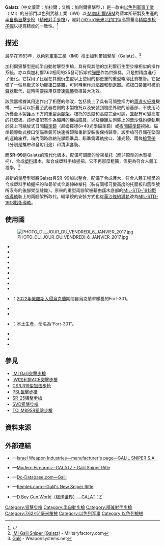 {{noteTA
|G1=軍事
|G2=長度單位
|G3=Firearms
}}
{{Infobox Weapon
|name= 加利爾狙擊型／Galatz狙擊步槍<br />{{Lang|en|Galil Sniper}}／{{Lang|en|Galatz}}
|image= [[File:Galil-Sniper-Galatz-002.jpg|300px]][[File:Galil-Sniper-Galatz-r001.jpg|300px]]
|image_size= 
|caption= 加利爾狙擊型／Galatz狙擊步槍
|origin= {{flagcountry|Israel}}
|type= <div class="NavFrame collapsed" style="color: black; background-color: #FFFFFF; margin: 0 auto; padding: 0 10px; text-align: left;"><div class="NavHead" style="background-color: #FFFFFF; margin: 0 auto; padding: 0 10px; font-weight:normal;"></div><div class="NavContent" style="background-color: #FFFFFF; margin: 0 auto; padding: 0 10px;">
* [[半自動步枪|半自動步枪]] 
* [[狙擊步枪|狙擊步枪]]
* [[精確射手步槍|精確射手步槍]]
</div>
</div>
<!-- Type selection -->
|is_ranged= yes
|is_bladed= 
|is_explosive= 
|is_artillery= 
|is_vehicle= 
|is_missile= 
|is_UK= 
<!-- Service history -->
|service= 1974—1997年（以色列）
|used_by= [[以色列步兵旅|以色列步兵旅]]
|wars= [[2022年俄羅斯入侵烏克蘭|2022年俄羅斯入侵烏克蘭]]
<!-- Production history -->
|designer= <div class="NavFrame collapsed" style="color: black; background-color: #FFFFFF; margin: 0 auto; padding: 0 10px; text-align: left;"><div class="NavHead" style="background-color: #FFFFFF; margin: 0 auto; padding: 0 10px; font-weight:normal;">[[以色列軍事工業|以色列軍事工業]]（IMI）</div><div class="NavContent" style="background-color: #FFFFFF; margin: 0 auto; padding: 0 10px;">
* [[以色列·加利爾|以色列·加利爾]]
* [[雅各布·利奧爾|雅各布·利奧爾]] 
</div>
</div>
|design_date= 1974年
|manufacturer= [[以色列軍事工業|以色列軍事工業]]（IMI）
|unit_cost= 
|production_date= 1974年—
|number= 
|variants= <div class="NavFrame collapsed" style="color: black; background-color: #FFFFFF; margin: 0 auto; padding: 0 10px; text-align: left;"><div class="NavHead" style="background-color: #FFFFFF; margin: 0 auto; padding: 0 10px; font-weight:normal;"></div><div class="NavContent" style="background-color: #FFFFFF; margin: 0 auto; padding: 0 10px;">
* SR-99
* Hadar II
</div>
</div>
<!-- General specifications -->
|spec_label= 
|weight= <div class="NavFrame collapsed" style="color: black; background-color: #FFFFFF; margin: 0 auto; padding: 0 10px; text-align: left;"><div class="NavHead" style="background-color: #FFFFFF; margin: 0 auto; padding: 0 10px; font-weight:normal;"></div><div class="NavContent" style="background-color: #FFFFFF; margin: 0 auto; padding: 0 10px;">
* 舊型號：6.4[[千克|千克]]（14[[磅|磅]]）
* 新型號（空槍）：5.7公斤（12,57磅）
* 新型號（全重）：8公斤（17,64磅）
</div>
</div>
|length= <div class="NavFrame collapsed" style="color: black; background-color: #FFFFFF; margin: 0 auto; padding: 0 10px; text-align: left;"><div class="NavHead" style="background-color: #FFFFFF; margin: 0 auto; padding: 0 10px; font-weight:normal;"></div><div class="NavContent" style="background-color: #FFFFFF; margin: 0 auto; padding: 0 10px;">
* 舊型號：
** 槍托摺疊：845[[毫米|毫米]]（33.27[[英寸|英寸]]）
** 槍托伸出：1,112毫米（43.78英吋）
* 新型號：
** 槍托摺疊：840毫米（33.07英吋）
** 槍托伸出：1,110毫米（43.7英吋）
</div>
</div>
|part_length= <div class="NavFrame collapsed" style="color: black; background-color: #FFFFFF; margin: 0 auto; padding: 0 10px; text-align: left;"><div class="NavHead" style="background-color: #FFFFFF; margin: 0 auto; padding: 0 10px; font-weight:normal;"></div><div class="NavContent" style="background-color: #FFFFFF; margin: 0 auto; padding: 0 10px;">
* 舊型號：508毫米（20英吋）
* 新型號：584毫米（22.99英吋）
</div>
</div>
|width= 
|height= 
|diameter= 
|crew= 
<!-- Ranged weapon specifications --> 
|cartridge= [[7.62×51mm_NATO|7.62×51毫米北約口徑]]
|caliber= 7.62毫米（.308英吋）
|barrels= 1根，重型，{{Link-en|比賽等級|Match grade}}，標準[[膛線|膛線]]纏距為1：12（舊型號）／9.5（新型號），膛線4條，右旋，[[槍口|槍口]]裝有鳥籠式[[消焰器|消焰器]]／[[炮口制動器|制退器]]，可改為裝上[[抑制器|消聲器]]
|action= <div class="NavFrame collapsed" style="color: black; background-color: #FFFFFF; margin: 0 auto; padding: 0 10px; text-align: left;"><div class="NavHead" style="background-color: #FFFFFF; margin: 0 auto; padding: 0 10px; font-weight:normal;"></div><div class="NavContent" style="background-color: #FFFFFF; margin: 0 auto; padding: 0 10px;">
* [[氣動式_(槍械)#長行程活塞傳動|長行程活塞氣動式]]
* [[轉拴式槍栓|轉拴式槍栓]]
* {{Link-en|閉鎖式槍機|Closed bolt}}
</div>
</div>
|mode= {{Link-en|半自動槍械|Semi-automatic firearm|半自動}}
|rate= 
|velocity= <div class="NavFrame collapsed" style="color: black; background-color: #FFFFFF; margin: 0 auto; padding: 0 10px; text-align: left;"><div class="NavHead" style="background-color: #FFFFFF; margin: 0 auto; padding: 0 10px; font-weight:normal;"></div><div class="NavContent" style="background-color: #FFFFFF; margin: 0 auto; padding: 0 10px;">
* 舊型號：815—950[[米每秒|米／秒]]（2,673.9—3,116.8[[英尺每秒|英尺／秒]]）
* 新型號：800米／秒（2,624.67英尺／秒）
</div>
</div>
|energy= 
|range= <div class="NavFrame collapsed" style="color: black; background-color: #FFFFFF; margin: 0 auto; padding: 0 10px; text-align: left;"><div class="NavHead" style="background-color: #FFFFFF; margin: 0 auto; padding: 0 10px; font-weight:normal;"></div><div class="NavContent" style="background-color: #FFFFFF; margin: 0 auto; padding: 0 10px;">
* 光學瞄準鏡：800[[公尺_(單位)|公尺]]（874.89[[码|码]]，2,624.67[[英尺|英尺]]）
* 機械瞄具的視線調整範圍內：300—500公尺（328.08—546.81碼，984.25—1,640.42英尺）
* 夜間戰鬥型機械瞄具：100公尺（109.36碼，328.08英尺）
</div>
</div>
|max_range= 1,000公尺（1,093.61碼，3,280.84英尺，0.62[[英里|英里]]）
|feed= 10、25發[[IMI_Galil突擊步槍|加利爾7.62]]可拆卸式[[彈匣|彈匣]]
|sights= <div class="NavFrame collapsed" style="color: black; background-color: #FFFFFF; margin: 0 auto; padding: 0 10px; text-align: left;"><div class="NavHead" style="background-color: #FFFFFF; margin: 0 auto; padding: 0 10px; font-weight:normal;"></div><div class="NavContent" style="background-color: #FFFFFF; margin: 0 auto; padding: 0 10px;">
* [[機械瞄具|機械瞄具]]：
** 覘孔式[[照門|照門]]及[[照準器|準星]]（可上翻式摺疊及調節）
** [[氚|氚]]氣夜間戰鬥缺口式[[照門|照門]]及[[照準器|準星]]（可摺疊）
* [[機匣|機匣]] 左側裝上的[[華沙條約導軌|華沙條約導軌]]裝上快拆式[[瞄準鏡|瞄準鏡]]
** 尼姆羅德El-Op 6×40光學瞄準鏡
* 新型號：[[機匣|機匣]]頂部的[[皮卡汀尼導軌|MIL-STD-1913戰術導軌]]上安裝日間／夜間光學瞄準鏡、[[紅點鏡|紅點鏡／反射式瞄準鏡]]、[[全像武器照準器|全息瞄準鏡]]、[[夜視鏡|夜視鏡]]和／或[[熱成像儀|熱成像儀]]（可拆卸）
</div>
</div>
<!-- 火炮規格 -->
|breech= 
|recoil= 
|carriage= 
|elevation= 
|traverse= 
<!-- 刃器規格 --> 
|blade_type= 
|hilt_type= 
|sheath_type= 
|head_type= 
|haft_type= 
<!-- 爆炸物內填炸藥規格 --> 
|filling= 
|filling_weight= 
|detonation= 
|yield= 
<!-- 車輛/飛彈 規格 -->
|armour= 
|primary_armament= 
|secondary_arament= 
|engine= 
|engine_power= 
|transmission= 
|payload_capacity= 
|fuel_capacity= 
|pw_ratio= 
|suspension= 
|clearance= 
|vehicle_range= 
|speed= 
|guidance= 
|steering= 
<!-- Missiles only -->
|wingspan= 
|propellant= 
|ceiling= 
|altitude= 
|depth= 
|boost= 
|accuracy= 
|launch_platform= 
|transport= 
}}

'''Galatz'''（中文讀音：加拉爾；又稱：加利爾狙擊型，{{Lang-en|Galil Sniper}}）是一款由[[以色列軍事工業|以色列軍事工業]]（IMI）的分部門以色列武器工業（IWI）以[[IMI_Galil突擊步槍|IMI加利爾ARM]]為藍本所研製及生產的[[半自動步枪|半自動]][[狙擊步枪|狙擊步枪]]（[[精確射手步槍|精確射手步槍]]），發射[[7.62×51mm_NATO|7.62×51毫米]][[北大西洋公约组织|北约]][[口徑|口徑]]高質量高[[测量精度|精度]][[步枪|步枪]][[子彈|子彈]]以提高精度的一致性。<ref>{{cite web|url=http://www.valmet.org/galilsniper.htm|title=Galil 7.62mm semi-automatic sniper rifle|publisher=|accessdate=25 October 2014|archive-date=2016-10-20|archive-url=https://web.archive.org/web/20161020082620/http://www.valmet.org/galilsniper.htm|dead-url=yes}}</ref>

== 描述 ==
最早在1983年，[[以色列軍事工業|以色列軍事工業]]（IMI）推出加利爾狙擊型（Galatz）。<ref>[http://www.militaryfactory.com/smallarms/detail.asp?smallarms_id=605 IMI Galil Sniper (Galatz)] {{Wayback|url=http://www.militaryfactory.com/smallarms/detail.asp?smallarms_id=605 |date=20161123201138 }} - Militaryfactory.com</ref>

加利爾狙擊型是純半自動射擊型步槍，具有與其他的加利爾衍生型步槍相似的操作系統，亦以與加利爾7.62相同的25發可拆卸式[[彈匣|彈匣]]作為供彈具，只是對精度進行了優化。它採用了比起在其他衍生型以上使用的都更重的重型輪廓比賽槍管。它配備了一個鳥籠式多功能[[槍口|槍口]]裝置，可同時用作[[消焰器|消焰器]]和[[炮口制動器|制退器]]。該槍口裝置可被[[抑制器|消聲器]]取代，這時需要採用亞音速[[彈藥|彈藥]]發揮最大功效。

該武器根據其用途作出了相應的修改，包括裝上了具有可調整扣力的[[兩道火扳機|兩道火扳機]]機構、一個可以折疊至武器右側的木製槍托以及安裝到機匣外殼的前基部、不使用時折疊至木製[[護木|護木]]下方的重型[[兩腳架|兩腳架]]。槍托的長度和高度完全可調，並配有可變高度的托腮板。該步槍配有作為備用的[[機械瞄具|機械瞄具]]，以及[[機匣|機匣]]左側裝上的[[華沙條約導軌|華沙條約導軌]]用於裝上可縮放式日間[[瞄準鏡|瞄準鏡]]（尼姆羅德6×40光學瞄準鏡）或[[夜視鏡|夜間瞄準鏡]]視線。瞄準鏡導軌式接口使瞄準鏡可快速拆卸和重新安裝後保持歸零。該步槍可存儲在堅固的運輸箱裡，箱內同時收納光學瞄準具、瞄準鏡導軌接口、濾光鏡、兩條[[槍背帶|槍背帶]]（分別是攜帶和發射用途）和清潔套裝。

而'''SR-99'''是Galatz的現代化版本，配備可調節的骨架槍托（而非原型的木製槍托）、合成[[塑料|塑料]]護木，和合成塑料手槍握把。它不再那麼粗獷，但更為符合人體工程學。<ref>[http://weaponsystems.net/weapon.php?weapon=AA04+-+Galil Galil] {{Wayback|url=http://weaponsystems.net/weapon.php?weapon=AA04+-+Galil |date=20160307144316 }} - Weaponsystems.net</ref>

最新的量產型號將Galatz與SR-99加以整合，配備了合成護木、符合人體工程學的合成塑料手槍握把的和骨架式金屬伸縮槍托（裝有同樣可變高度的托腮板和舊型號所沒有的後腳架型駐鋤）。原來的重型兩腳架被藉由護木底部的[[皮卡汀尼導軌|MIL-STD-1913戰術導軌]]裝上的兩腳架所取代。瞄準鏡的安裝方式也從[[華沙條約導軌|華沙條約導軌]]改為[[皮卡汀尼導軌|MIL-STD-1913戰術導軌]]。

==使用國==
[[File:PHOTO_DU_JOUR_DU_VENDREDI_6_JANVIER_2017.jpg|thumb]]
* {{flagcountry|Cameroon}}
* {{flagcountry|Colombia}}
* {{flagcountry|Estonia}}
* {{flagcountry|Georgia}}
* {{flagcountry|India}}
* {{flagcountry|Israel}}
* {{flagcountry|Kenya}}
* {{flagcountry|Mongolia}}
* {{flagcountry|Montenegro}}
* {{flagcountry|Russia}}：[[2022年俄羅斯入侵烏克蘭|2022年俄羅斯入侵烏克蘭]]期間自烏克蘭軍繳獲的Fort-301。
* {{flagcountry|Senegal}}
* {{flagcountry|Tanzania}}
* {{flagcountry|Ukraine}}：本土生產，命名為“Fort-301”。
* {{flagcountry|United States}}
* {{flagcountry|Venezuela}}
* {{flagcountry|Vietnam}}

== 參見 ==
* [[IMI_Galil突擊步槍|IMI Galil突擊步槍]]
* [[IWI加利爾ACE突擊步槍|IWI加利爾ACE突擊步槍]]
* [[CS/LR19型狙击步枪|CS/LR19型狙击步枪]]
* [[PSL狙擊步槍|PSL狙擊步槍]]
* [[SR-25狙擊步槍|SR-25狙擊步槍]]
* [[SVD狙擊步槍|SVD狙擊步槍]]
* [[TCI_M89SR狙撀步槍|TCI M89SR狙撀步槍]]

== 資料來源 ==
{{Reflist}}

== 外部連結 ==
* {{en icon}}—[http://iwi.net/galil-sniper/ Israel Weapon Industries—manufacturer's page—GALIL SNIPER S.A.]{{Wayback|url=http://iwi.net/galil-sniper/ |date=20161021215441 }}
* {{en icon}}—[http://world.guns.ru/sniper/sniper-rifles/isr/galil-sniper-e.html Modern Firearms—GALATZ - Galil Sniper Rifle]{{Wayback|url=http://world.guns.ru/sniper/sniper-rifles/isr/galil-sniper-e.html |date=20160911092852 }}
* {{en icon}}—[https://web.archive.org/web/20160308100247/http://www.dc-database.com/defence/view_main.php?weapon=Galil Dc-Database.com—Galil] 
* {{en icon}}—[http://remtek.com/arms/imi/galil/762/sniper/index.htm Remtek.com—Galil's New Sniper Rifle]{{Wayback|url=http://remtek.com/arms/imi/galil/762/sniper/index.htm |date=20170113233140 }}
* {{zh-hans icon}}—[http://pewpewpew.work/isreal/imi/galil/762sniper.htm D Boy Gun World（槍炮世界）—GALAT ' Z]{{Wayback|url=http://pewpewpew.work/isreal/imi/galil/762sniper.htm |date=20200406123328 }}

{{IMI IWI smallarms}}
{{RPC Fort}}
{{AK槍族}}

[[Category:狙擊步槍|Category:狙擊步槍]]
[[Category:半自動步槍|Category:半自動步槍]]
[[Category:精確射手步槍|Category:精確射手步槍]]
[[Category:7.62×51毫米槍械|Category:7.62×51毫米槍械]]
[[Category:以色列军事|Category:以色列军事]]
[[Category:以色列槍械|Category:以色列槍械]]